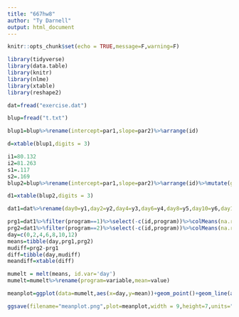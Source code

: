 ```yaml
---
title: "667hw8"
author: "Ty Darnell"
output: html_document
---
```


```r
knitr::opts_chunk$set(echo = TRUE,message=F,warning=F)
```

```r
library(tidyverse)
library(data.table)
library(knitr)
library(nlme)
library(xtable)
library(reshape2)
```

```r
dat=fread("exercise.dat")
```

```r
blup=fread("t.txt")
```

```r
blup1=blup%>%rename(intercept=par1,slope=par2)%>%arrange(id)
```

```r
d=xtable(blup1,digits = 3)
```

```r
i1=80.132
i2=81.263
s1=.117
s2=.169
blup2=blup%>%rename(intercept=par1,slope=par2)%>%arrange(id)%>%mutate(group=as.numeric(id>16)+1,intercept=case_when(group==1~intercept+i1,group==2~intercept+i2),slope=case_when(group==1~slope+s1,group==2~slope+s2))%>%select(-group)
```

```r
d1=xtable(blup2,digits = 3)
```

```r
dat1=dat%>%rename(day0=y1,day2=y2,day4=y3,day6=y4,day8=y5,day10=y6,day12=y7)
```

```r
prg1=dat1%>%filter(program==1)%>%select(-c(id,program))%>%colMeans(na.rm=T)
prg2=dat1%>%filter(program==2)%>%select(-c(id,program))%>%colMeans(na.rm=T)
day=c(0,2,4,6,8,10,12)
means=tibble(day,prg1,prg2)
mudiff=prg2-prg1
diff=tibble(day,mudiff)
meandiff=xtable(diff)
```

```r
mumelt = melt(means, id.var='day')
mumelt=mumelt%>%rename(program=variable,mean=value)
```


```r
meanplot=ggplot(data=mumelt,aes(x=day,y=mean))+geom_point()+geom_line(aes(linetype=program))+scale_x_discrete(limits=c(0,2,4,6,8,10,12))+ylim(79,83)+ggtitle("Mean strength over time by exercise program")
```

```r
ggsave(filename="meanplot.png",plot=meanplot,width = 9,height=7,units="in")
```

